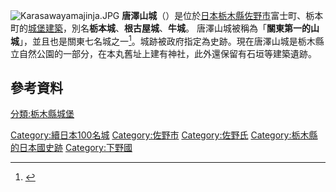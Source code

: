 {{日本城郭概要表
| name = 唐澤山城
| img =File:Karasawayama Shrine.JPG
| img_capt = 本丸跡（唐澤山神社）
| img_width = 250 px
| pref = 栃木縣
| nihongo =唐沢山城
| hiragana =からさわやまじょう
| romaji =Karasawayama Jyou
| ar_called = 栃本城、根古屋城、牛个城
| struct = 連郭式山城
| tower_struct = 無
| builders = [[藤原秀乡|藤原秀郷]]
| build_y = [[927年|927年]] ([[延長_(醍醐天皇)|延長]]5年)
| revamp = 
| rulers = 
| reject_y = 
| remains = 
| cultural asset =
| rebuilding things =
| location=
|}}
[[File:Karasawayamajinja.JPG|thumb]]
'''唐澤山城'''（{{jpn|j=唐沢山城|hg=からさわやまじょう}}）是位於[[日本|日本]][[栃木縣|栃木縣]][[佐野市|佐野市]]富士町、栃本町的[[城_(日本)|城堡建築]]，別名'''栃本城'''、'''根古屋城'''、'''牛城'''。 唐澤山城被稱為「'''關東第一的山城'''」，並且也是關東七名城之一<ref>{{Cite web |url=http://shuchi.php.co.jp/rekishikaido/detail/2663 |title=上杉謙信の敵中突破！関東の名城・唐沢山城 |accessdate=2017-03-20 |archive-date=2016-09-04 |archive-url=https://web.archive.org/web/20160904084721/http://shuchi.php.co.jp/rekishikaido/detail/2663 |dead-url=no }}</ref>。城跡被政府指定為史跡。現在唐澤山城是栃木縣立自然公園的一部分，在本丸舊址上建有神社，此外還保留有石垣等建築遺跡。
== 參考資料 ==
{{reflist}}

{{續日本100名城}}
[[Category:續日本100名城|Category:續日本100名城]]
[[分類:栃木縣城堡|分類:栃木縣城堡]]
[[Category:佐野市|Category:佐野市]]
[[Category:佐野氏|Category:佐野氏]]
[[Category:栃木縣的日本國史跡|Category:栃木縣的日本國史跡]]
[[Category:下野國|Category:下野國]]